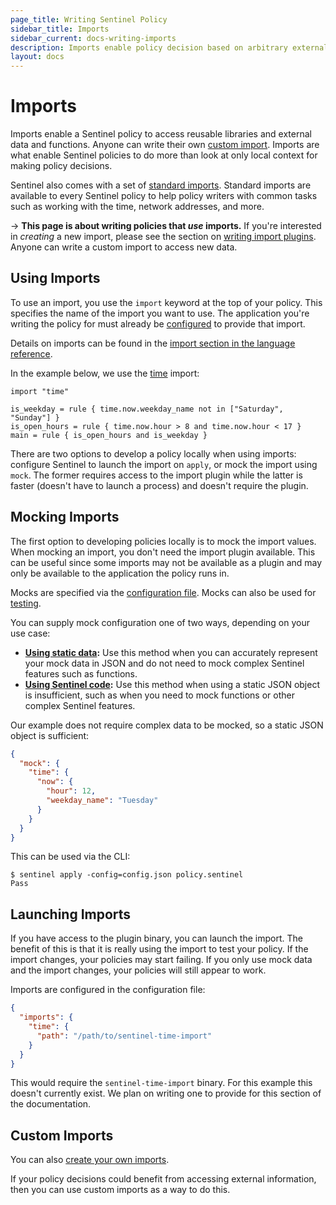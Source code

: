 ```yaml
---
page_title: Writing Sentinel Policy
sidebar_title: Imports
sidebar_current: docs-writing-imports
description: Imports enable policy decision based on arbitrary external information.
layout: docs
---
```


# Imports

Imports enable a Sentinel policy to access reusable libraries and external data
and functions. Anyone can write their own [custom import](/sentinel/extending).
Imports are what enable Sentinel policies to do more than look at only
local context for making policy decisions.

Sentinel also comes with a set of [standard imports](/sentinel/imports).
Standard imports are available to every Sentinel policy to help policy writers
with common tasks such as working with the time, network addresses, and more.

-> **This page is about writing policies that _use_ imports.**
If you're interested in
_creating_ a new import, please see the section on
[writing import plugins](/sentinel/extending). Anyone
can write a custom import to access new data.

## Using Imports

To use an import, you use the `import` keyword at the top of your policy.
This specifies the name of the import you want to use. The application
you're writing the policy for must already be
[configured](/sentinel/extending/install) to provide that import.

Details on imports can be found in the
[import section in the language reference](/sentinel/language/imports).

In the example below, we use the [time](/sentinel/imports/time) import:

```sentinel
import "time"

is_weekday = rule { time.now.weekday_name not in ["Saturday", "Sunday"] }
is_open_hours = rule { time.now.hour > 8 and time.now.hour < 17 }
main = rule { is_open_hours and is_weekday }
```

There are two options to develop a policy locally when using imports:
configure Sentinel to launch the import on `apply`, or mock the import
using `mock`. The former requires access to the import plugin while the
latter is faster (doesn't have to launch a process) and doesn't require
the plugin.

## Mocking Imports

The first option to developing policies locally is to mock the import values.
When mocking an import, you don't need the import plugin available. This can be
useful since some imports may not be available as a plugin and may only be
available to the application the policy runs in.

Mocks are specified via the [configuration
file](/sentinel/commands/config). Mocks can also be used for
[testing](/sentinel/writing/testing).

You can supply mock configuration one of two ways, depending on your use case:

* **[Using static data](/sentinel/commands/config#mocking-static-data):**
  Use this method when you can accurately represent your mock data in JSON and
  do not need to mock complex Sentinel features such as functions.
* **[Using Sentinel code](/sentinel/commands/config#mocking-with-sentinel-code):**
  Use this method when using a static JSON object is insufficient, such as when
  you need to mock functions or other complex Sentinel features.

Our example does not require complex data to be mocked, so a static JSON object
is sufficient:

```json
{
  "mock": {
    "time": {
      "now": {
        "hour": 12,
        "weekday_name": "Tuesday"
      }
    }
  }
}
```

This can be used via the CLI:

```
$ sentinel apply -config=config.json policy.sentinel
Pass
```

## Launching Imports

If you have access to the plugin binary, you can launch the import. The
benefit of this is that it is really using the import to test your
policy. If the import changes, your policies may start failing. If you
only use mock data and the import changes, your policies will still
appear to work.

Imports are configured in the configuration file:

```json
{
  "imports": {
    "time": {
      "path": "/path/to/sentinel-time-import"
    }
  }
}
```

This would require the `sentinel-time-import` binary. For this example
this doesn't currently exist. We plan on writing one to provide for this
section of the documentation.

## Custom Imports

You can also [create your own imports](/sentinel/extending).

If your policy decisions could benefit from accessing external information,
then you can use custom imports as a way to do this.
